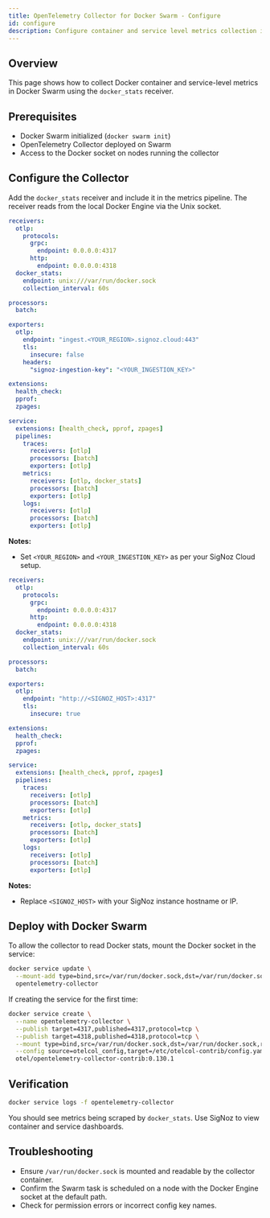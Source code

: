 ```yaml
---
title: OpenTelemetry Collector for Docker Swarm - Configure
id: configure
description: Configure container and service level metrics collection in Docker Swarm using docker_stats
---
```


## Overview

This page shows how to collect Docker container and service-level metrics in Docker Swarm using the `docker_stats` receiver.

## Prerequisites

- Docker Swarm initialized (`docker swarm init`)
- OpenTelemetry Collector deployed on Swarm
- Access to the Docker socket on nodes running the collector

## Configure the Collector

Add the `docker_stats` receiver and include it in the metrics pipeline. The receiver reads from the local Docker Engine via the Unix socket.

<Tabs>
<TabItem value="cloud" label="SigNoz Cloud" default>

```yaml:config.yaml
receivers:
  otlp:
    protocols:
      grpc:
        endpoint: 0.0.0.0:4317
      http:
        endpoint: 0.0.0.0:4318
  docker_stats:
    endpoint: unix:///var/run/docker.sock
    collection_interval: 60s

processors:
  batch:

exporters:
  otlp:
    endpoint: "ingest.<YOUR_REGION>.signoz.cloud:443"
    tls:
      insecure: false
    headers:
      "signoz-ingestion-key": "<YOUR_INGESTION_KEY>"

extensions:
  health_check:
  pprof:
  zpages:

service:
  extensions: [health_check, pprof, zpages]
  pipelines:
    traces:
      receivers: [otlp]
      processors: [batch]
      exporters: [otlp]
    metrics:
      receivers: [otlp, docker_stats]
      processors: [batch]
      exporters: [otlp]
    logs:
      receivers: [otlp]
      processors: [batch]
      exporters: [otlp]
```

**Notes:**
- Set `<YOUR_REGION>` and `<YOUR_INGESTION_KEY>` as per your SigNoz Cloud setup.

</TabItem>
<TabItem value="self-hosted" label="Self-Hosted SigNoz">

```yaml:config.yaml
receivers:
  otlp:
    protocols:
      grpc:
        endpoint: 0.0.0.0:4317
      http:
        endpoint: 0.0.0.0:4318
  docker_stats:
    endpoint: unix:///var/run/docker.sock
    collection_interval: 60s

processors:
  batch:

exporters:
  otlp:
    endpoint: "http://<SIGNOZ_HOST>:4317"
    tls:
      insecure: true

extensions:
  health_check:
  pprof:
  zpages:

service:
  extensions: [health_check, pprof, zpages]
  pipelines:
    traces:
      receivers: [otlp]
      processors: [batch]
      exporters: [otlp]
    metrics:
      receivers: [otlp, docker_stats]
      processors: [batch]
      exporters: [otlp]
    logs:
      receivers: [otlp]
      processors: [batch]
      exporters: [otlp]
```

**Notes:**
- Replace `<SIGNOZ_HOST>` with your SigNoz instance hostname or IP.

</TabItem>
</Tabs>

## Deploy with Docker Swarm

To allow the collector to read Docker stats, mount the Docker socket in the service:

```bash
docker service update \
  --mount-add type=bind,src=/var/run/docker.sock,dst=/var/run/docker.sock,ro=true \
  opentelemetry-collector
```

If creating the service for the first time:

```bash
docker service create \
  --name opentelemetry-collector \
  --publish target=4317,published=4317,protocol=tcp \
  --publish target=4318,published=4318,protocol=tcp \
  --mount type=bind,src=/var/run/docker.sock,dst=/var/run/docker.sock,ro=true \
  --config source=otelcol_config,target=/etc/otelcol-contrib/config.yaml,mode=0444 \
  otel/opentelemetry-collector-contrib:0.130.1
```

## Verification

```bash
docker service logs -f opentelemetry-collector
```

You should see metrics being scraped by `docker_stats`. Use SigNoz to view container and service dashboards.

## Troubleshooting

- Ensure `/var/run/docker.sock` is mounted and readable by the collector container.
- Confirm the Swarm task is scheduled on a node with the Docker Engine socket at the default path.
- Check for permission errors or incorrect config key names.

